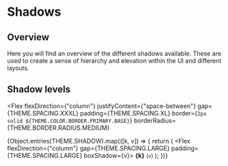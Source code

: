 <!-- Shadows.stories.mdx -->


<Meta title="Foundations/Shadows" />

# Shadows

## Overview

Here you will find an overview of the different shadows available. These are used to create a sense of hierarchy and elevation within the UI and different layouts.

<GlobalStyle />

## Shadow levels

<Flex
  flexDirection={"column"}
  justifyContent={"space-between"}
  gap={THEME.SPACING.XXXL}
  padding={THEME.SPACING.XL}
  border={`2px solid ${THEME.COLOR.BORDER.PRIMARY.BASE}`}
  borderRadius={THEME.BORDER.RADIUS.MEDIUM}
>
  {Object.entries(THEME.SHADOW).map(([k, v]) => {
    return (
      <Flex flexDirection={"column"} gap={THEME.SPACING.LARGE} padding={THEME.SPACING.LARGE} boxShadow={v}>
        <b>{k}</b>
        <small>{v}</small>
      </Flex>
    );
  })}
</Flex>
